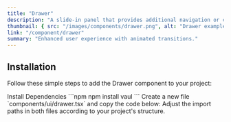 ```yaml
---
title: "Drawer"
description: "A slide-in panel that provides additional navigation or content without disrupting the main interface, ideal for side menus and overlays."
thumbnail: { src: "/images/components/drawer.png", alt: "Drawer example" }
link: "/component/drawer"
summary: "Enhanced user experience with animated transitions."
---
```


<ComponentPreview name="drawer-demo" />

## Installation

Follow these simple steps to add the Drawer component to your project:

<Steps>

<Step>
Install Dependencies
</Step>
```npm
npm install vaul
```

<Step>
Create a new file `components/ui/drawer.tsx` and copy the code below:
</Step>

<CollapsibleSource name="drawer" />

<Step>
Adjust the import paths in both files according to your project's structure.
</Step>

</Steps>